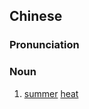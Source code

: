 {{also|暑气}}
==Chinese==
{{zh-forms|s=暑气}}

===Pronunciation===
{{zh-pron
|m=shǔqì
|c=syu2 hei3
|cat=n
}}

===Noun===
{{zh-noun}}

# [[summer]] [[heat]]